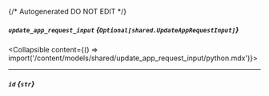 {/* Autogenerated DO NOT EDIT  */}

##### `update_app_request_input` *{`Optional[shared.UpdateAppRequestInput]`}*
<Collapsible content={() => import('/content/models/shared/update_app_request_input/python.mdx')}>
</Collapsible>

---
##### `id` *{`str`}*

